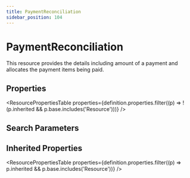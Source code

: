 ```yaml
---
title: PaymentReconciliation
sidebar_position: 104
---
```



# PaymentReconciliation

This resource provides the details including amount of a payment and allocates the payment items being paid.

## Properties

<ResourcePropertiesTable properties={definition.properties.filter((p) => !(p.inherited && p.base.includes('Resource')))} />

## Search Parameters

<SearchParamsTable searchParams={definition.searchParameters} />

## Inherited Properties

<ResourcePropertiesTable properties={definition.properties.filter((p) => p.inherited && p.base.includes('Resource'))} />


